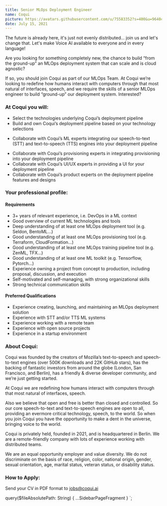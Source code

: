 ```yaml
---
title: Senior MLOps Deployment Engineer
name: Coqui
picture: https://avatars.githubusercontent.com/u/75583352?s=400&u=9640c480b84c161c8976d1ebbf2ec3f803f9d82e&v=4
date: July 15, 2021
---
```



The future is already here, it's just not evenly distributed... join us and let's change that. Let's make
Voice AI available to everyone and in every language!

Are you looking for something completely new, the chance to build “from the ground-up” an MLOps deployment system
that can scale and is cloud agnostic?

If so, you should join Coqui as part of our MLOps Team. At Coqui we’re looking to redefine how humans interact with
computers through that most natural of interfaces, speech, and we require the skills of a senior MLOps engineer to
build “ground-up” our deployment system. Interested?

<!-- markdownlint-disable no-trailing-punctuation -->

### At Coqui you will:

- Select the technologies underlying Coqui’s deployment pipeline
- Build and own Coqui’s deployment pipeline based on your technology selections
<!-- markdownlint-disable line-length -->
- Collaborate with Coqui’s ML experts integrating our speech-to-text (STT) and text-to-speech (TTS) engines into your deployment pipeline
<!-- markdownlint-enable line-length -->
- Collaborate with Coqui’s provisioning experts in integrating provisioning into your deployment pipeline
- Collaborate with Coqui’s UI/UX experts in providing a UI for your deployment pipeline
- Collaborate with Coqui’s product experts on the deployment pipeline features and designs

### Your professional profile:

#### Requirements

- 3+ years of relevant experience, i.e. DevOps in a ML context
- Good overview of current ML technologies and tools
- Deep understanding of at least one MLOps deployment tool (e.g. Seldon, BentoML…)
- Good understanding of at least one MLOps provisioning tool (e.g. Terraform, CloudFormation…)
- Good understanding of at least one MLOps training pipeline tool (e.g. ZenML, TFX...)
- Good understanding of at least one ML toolkit (e.g. Tensorflow, Pytorch...)
- Experience owning a project from concept to production, including proposal, discussion, and execution
- Self-motivated and self-managing, with strong organizational skills
- Strong technical communication skills

#### Preferred Qualifications

- Experience creating, launching, and maintaining an MLOps deployment solution
- Experience with STT and/or TTS ML systems
- Experience working with a remote team
- Experience with open source projects
- Experience in a startup environment

### About Coqui:

Coqui was founded by the creators of Mozilla’s text-to-speech and speech-to-text engines (over 500K downloads and
22K GitHub stars), has the backing of fantastic investors from around the globe (London, San Francisco, and Berlin),
has a friendly & diverse developer community, and we’re just getting started.

At Coqui we are redefining how humans interact with computers through that most natural of interfaces, speech.

Also we believe that open and free is better than closed and controlled. So our core speech-to-text and text-to-speech
engines are open to all, providing an evermore critical technology, speech, to the world. So when you join Coqui
you have the opportunity to make a dent in the universe, bringing voice to the world.

Coqui is privately held, founded in 2021, and is headquartered in Berlin. We are a remote-friendly company with lots
of experience working with distributed teams.

We are an equal opportunity employer and value diversity. We do not discriminate on the basis of race, religion,
color, national origin, gender, sexual orientation, age, marital status, veteran status, or disability status.

### How to Apply:

Send your CV in PDF format to jobs@coqui.ai

<!-- markdownlint-enable line-length -->

  query($fileAbsolutePath: String) {
    ...SidebarPageFragment
  }
`;
